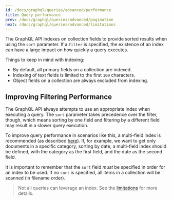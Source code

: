 ```yaml
---
id: /docs/graphql/queries/advanced/performance
title: Query performance
prev: /docs/graphql/queries/advanced/pagination
next: /docs/graphql/queries/advanced/limitations
---
```


The GraphQL API indexes on collection fields to provide sorted results when using the `sort` parameter. If a `filter` is specified, the existence of an index can have a large impact on how quickly a query executes.

Things to keep in mind with indexing:

* By default, all primary fields on a collection are indexed.
* Indexing of text fields is limited to the first `100` characters.
* Object fields on a collection are always excluded from indexing.

## Improving Filtering Performance

The GraphQL API always attempts to use an appropriate index when executing a query. The `sort` parameter takes precedence over the filter, though, which means sorting by one field and filtering by a different field may result in a slower query execution.

To improve query performance in scenarios like this, a multi-field index is recommended (as described [here](/docs/graphql/queries/advanced/sorting/#sorting-on-multiple-fields)). If, for example, we want to get only documents in a specific category, sorting by date, a multi-field index should be defined, with the category as the first field, and the date as the second field.

It is important to remember that the `sort` field *must* be specified in order for an index to be used. If no `sort` is specified, all items in a collection will be scanned (in filename order).

> Not all queries can leverage an index. See the [limitations](/docs/graphql/queries/advanced/limitations/#indexing) for more details.
